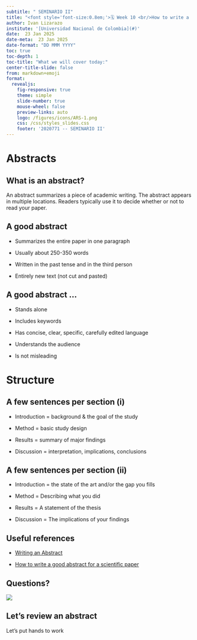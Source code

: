 ```yaml
---
subtitle: " SEMINARIO II"
title: "<font style='font-size:0.8em;'>🗓️ Week 10 <br/>How to write a  good abstract?</font>"
author: Ivan Lizarazo
institute: '[Universidad Nacional de Colombia](#)'
date:  23 Jan 2025
date-meta:  23 Jan 2025
date-format: "DD MMM YYYY"
toc: true
toc-depth: 1
toc-title: "What we will cover today:"
center-title-slide: false
from: markdown+emoji
format:
  revealjs: 
    fig-responsive: true
    theme: simple
    slide-number: true
    mouse-wheel: false
    preview-links: auto
    logo: /figures/icons/ARS-1.png
    css: /css/styles_slides.css
    footer: '2020771 -- SEMINARIO II'
---
```


#  Abstracts

## What is an abstract?

An abstract summarizes  a piece of academic writing. 
The abstract appears in multiple locations. 
Readers typically use it to decide whether or not to read your paper.


## A good abstract

- Summarizes the entire paper  in one paragraph

- Usually about 250-350 words

- Written in the past tense and in the third person

- Entirely new text (not cut and pasted)

## A good abstract ...

- Stands alone

- Includes keywords

- Has concise, clear, specific, carefully edited language

- Understands the audience

- Is not misleading


# Structure

## A few sentences per section (i)

- Introduction = background & the goal of the study

- Method = basic study design

- Results = summary of major findings

- Discussion = interpretation, implications, conclusions


## A few sentences per section (ii)

- Introduction = the state of the art and/or the gap you fills

- Method = Describing what you did

- Results = A statement of the thesis

- Discussion = The implications of your findings


## Useful references

- [Writing an Abstract](https://www.adelaide.edu.au/writingcentre/ua/media/26/learningguide-writinganabstract.pdf)

- [How to write a good abstract for a scientific paper](https://pmc.ncbi.nlm.nih.gov/articles/PMC3136027/)

## Questions?

![](figs/template.png)

## Let's review an abstract

Let's put hands to work





